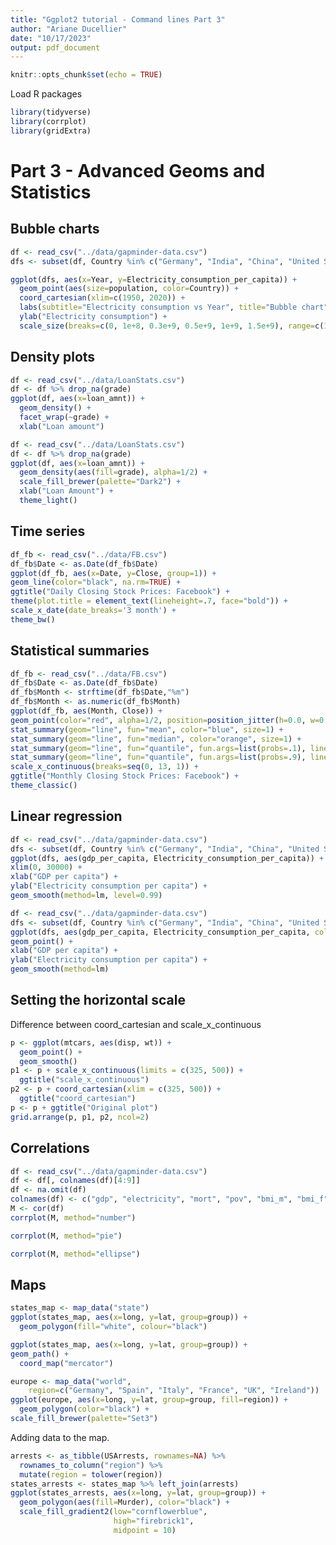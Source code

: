 ```yaml
---
title: "Ggplot2 tutorial - Command lines Part 3"
author: "Ariane Ducellier"
date: "10/17/2023"
output: pdf_document
---
```


```r
knitr::opts_chunk$set(echo = TRUE)
```

Load R packages

```r
library(tidyverse)
library(corrplot)
library(gridExtra)
```

# Part 3 - Advanced Geoms and Statistics

## Bubble charts

```r
df <- read_csv("../data/gapminder-data.csv")
dfs <- subset(df, Country %in% c("Germany", "India", "China", "United States", "Japan"))

ggplot(dfs, aes(x=Year, y=Electricity_consumption_per_capita)) +
  geom_point(aes(size=population, color=Country)) +
  coord_cartesian(xlim=c(1950, 2020)) +
  labs(subtitle="Electricity consumption vs Year", title="Bubble chart") +
  ylab("Electricity consumption") +
  scale_size(breaks=c(0, 1e+8, 0.3e+9, 0.5e+9, 1e+9, 1.5e+9), range=c(1, 5))
```

## Density plots

```r
df <- read_csv("../data/LoanStats.csv")
df <- df %>% drop_na(grade)
ggplot(df, aes(x=loan_amnt)) +
  geom_density() +
  facet_wrap(~grade) +
  xlab("Loan amount")
```

```r
df <- read_csv("../data/LoanStats.csv")
df <- df %>% drop_na(grade)
ggplot(df, aes(x=loan_amnt)) +
  geom_density(aes(fill=grade), alpha=1/2) +
  scale_fill_brewer(palette="Dark2") +
  xlab("Loan Amount") +
  theme_light()
```

## Time series

```r
df_fb <- read_csv("../data/FB.csv")
df_fb$Date <- as.Date(df_fb$Date)
ggplot(df_fb, aes(x=Date, y=Close, group=1)) + 
geom_line(color="black", na.rm=TRUE) +
ggtitle("Daily Closing Stock Prices: Facebook") + 
theme(plot.title = element_text(lineheight=.7, face="bold")) + 
scale_x_date(date_breaks='3 month') +
theme_bw()
```

## Statistical summaries

```r
df_fb <- read_csv("../data/FB.csv")
df_fb$Date <- as.Date(df_fb$Date)
df_fb$Month <- strftime(df_fb$Date,"%m")
df_fb$Month <- as.numeric(df_fb$Month)
ggplot(df_fb, aes(Month, Close)) + 
geom_point(color="red", alpha=1/2, position=position_jitter(h=0.0, w=0.0)) +
stat_summary(geom="line", fun="mean", color="blue", size=1) +
stat_summary(geom="line", fun="median", color="orange", size=1) +
stat_summary(geom="line", fun="quantile", fun.args=list(probs=.1), linetype=2, color="green", size=1) +
stat_summary(geom="line", fun="quantile", fun.args=list(probs=.9), linetype=2, color="green", size=1) +
scale_x_continuous(breaks=seq(0, 13, 1)) +
ggtitle("Monthly Closing Stock Prices: Facebook") +
theme_classic()
```

## Linear regression

```r
df <- read_csv("../data/gapminder-data.csv")
dfs <- subset(df, Country %in% c("Germany", "India", "China", "United States", "Japan"))
ggplot(dfs, aes(gdp_per_capita, Electricity_consumption_per_capita)) + geom_point(aes(color=Country)) +
xlim(0, 30000) +
xlab("GDP per capita") +
ylab("Electricity consumption per capita") +
geom_smooth(method=lm, level=0.99)
```

```r
df <- read_csv("../data/gapminder-data.csv")
dfs <- subset(df, Country %in% c("Germany", "India", "China", "United States", "Japan"))
ggplot(dfs, aes(gdp_per_capita, Electricity_consumption_per_capita, color=Country)) +
geom_point() +
xlab("GDP per capita") +
ylab("Electricity consumption per capita") +
geom_smooth(method=lm)
```

## Setting the horizontal scale

Difference between coord_cartesian and scale_x_continuous

```r
p <- ggplot(mtcars, aes(disp, wt)) +
  geom_point() +
  geom_smooth()
p1 <- p + scale_x_continuous(limits = c(325, 500)) +
  ggtitle("scale_x_continuous")
p2 <- p + coord_cartesian(xlim = c(325, 500)) +
  ggtitle("coord_cartesian")
p <- p + ggtitle("Original plot")
grid.arrange(p, p1, p2, ncol=2)
```

## Correlations

```r
df <- read_csv("../data/gapminder-data.csv")
df <- df[, colnames(df)[4:9]]
df <- na.omit(df)
colnames(df) <- c("gdp", "electricity", "mort", "pov", "bmi_m", "bmi_f")
M <- cor(df)
corrplot(M, method="number")
```

```r
corrplot(M, method="pie")
```

```r
corrplot(M, method="ellipse")
```

## Maps

```r
states_map <- map_data("state")
ggplot(states_map, aes(x=long, y=lat, group=group)) +
  geom_polygon(fill="white", colour="black")
```

```r
ggplot(states_map, aes(x=long, y=lat, group=group)) +    
geom_path() +
  coord_map("mercator")
```

```r
europe <- map_data("world",
    region=c("Germany", "Spain", "Italy", "France", "UK", "Ireland")) 
ggplot(europe, aes(x=long, y=lat, group=group, fill=region)) +
  geom_polygon(color="black") +
scale_fill_brewer(palette="Set3")
```

Adding data to the map.

```r
arrests <- as_tibble(USArrests, rownames=NA) %>%
  rownames_to_column("region") %>%
  mutate(region = tolower(region))
states_arrests <- states_map %>% left_join(arrests)
ggplot(states_arrests, aes(x=long, y=lat, group=group)) +
  geom_polygon(aes(fill=Murder), color="black") +
  scale_fill_gradient2(low="cornflowerblue", 
                       high="firebrick1", 
                       midpoint = 10)
```
